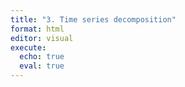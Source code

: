 ```yaml
---
title: "3. Time series decomposition"
format: html
editor: visual
execute: 
  echo: true
  eval: true
---
```

